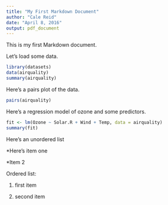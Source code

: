 ```yaml
---
title: "My First Markdown Document"
author: "Cale Reid"
date: "April 8, 2016"
output: pdf_document
---
```


This is my first Markdown document. 

Let's load some data. 

```r
library(datasets)
data(airquality)
summary(airquality)
```

Here's a pairs plot of the data. 

```r
pairs(airquality)
```

Here's a regression model of ozone and some predictors. 

```r
fit <- lm(Ozone ~ Solar.R + Wind + Temp, data = airquality)
summary(fit)
```


Here's an unordered list

*Here's item one

*Item 2

Ordered list: 

1. first item

2. second item